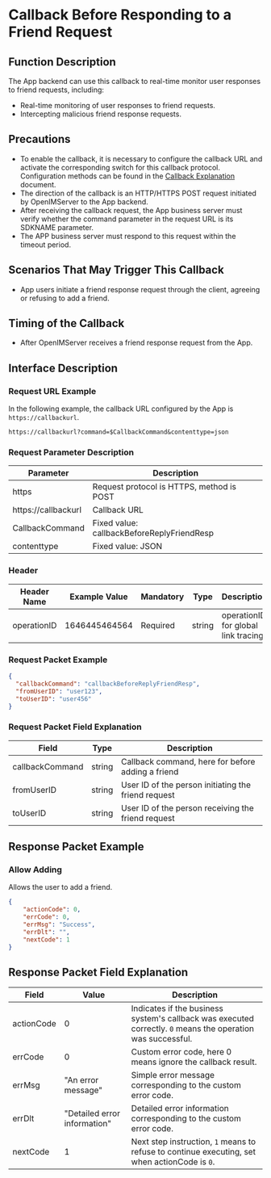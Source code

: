 # Callback Before Responding to a Friend Request

## Function Description
The App backend can use this callback to real-time monitor user responses to friend requests, including:
- Real-time monitoring of user responses to friend requests.
- Intercepting malicious friend response requests.

## Precautions
- To enable the callback, it is necessary to configure the callback URL and activate the corresponding switch for this callback protocol. Configuration methods can be found in the [Callback Explanation](../introduction) document.
- The direction of the callback is an HTTP/HTTPS POST request initiated by OpenIMServer to the App backend.
- After receiving the callback request, the App business server must verify whether the command parameter in the request URL is its SDKNAME parameter.
- The APP business server must respond to this request within the timeout period.

## Scenarios That May Trigger This Callback
- App users initiate a friend response request through the client, agreeing or refusing to add a friend.

## Timing of the Callback
- After OpenIMServer receives a friend response request from the App.

## Interface Description

### Request URL Example
In the following example, the callback URL configured by the App is `https://callbackurl`.
```plaintext
https://callbackurl?command=$CallbackCommand&contenttype=json
```

### Request Parameter Description

| Parameter            | Description                                          |
|----------------------|------------------------------------------------------|
| https               | Request protocol is HTTPS, method is POST            |
| https://callbackurl | Callback URL                                         |
| CallbackCommand     | Fixed value: callbackBeforeReplyFriendResp           |
| contenttype         | Fixed value: JSON                                    |

### Header
| Header Name | Example Value | Mandatory | Type   | Description                         |
|-------------|---------------|-----------|--------|-------------------------------------|
| operationID | 1646445464564 | Required  | string | operationID for global link tracing |

### Request Packet Example
```json
{
  "callbackCommand": "callbackBeforeReplyFriendResp",
  "fromUserID": "user123",
  "toUserID": "user456"
}
```

### Request Packet Field Explanation

| Field            | Type    | Description                                      |
|------------------|---------|--------------------------------------------------|
| callbackCommand  | string  | Callback command, here for before adding a friend |
| fromUserID       | string  | User ID of the person initiating the friend request |
| toUserID         | string  | User ID of the person receiving the friend request |

## Response Packet Example

### Allow Adding
Allows the user to add a friend.

```json
{
    "actionCode": 0,
    "errCode": 0,
    "errMsg": "Success",
    "errDlt": "",
    "nextCode": 1
}
```

## Response Packet Field Explanation

| Field      | Value  | Description                                              |
|------------|--------|----------------------------------------------------------|
| actionCode | 0      | Indicates if the business system's callback was executed correctly. `0` means the operation was successful. |
| errCode    | 0      | Custom error code, here 0 means ignore the callback result. |
| errMsg     | "An error message" | Simple error message corresponding to the custom error code. |
| errDlt     | "Detailed error information" | Detailed error information corresponding to the custom error code. |
| nextCode   | 1      | Next step instruction, `1` means to refuse to continue executing, set when actionCode is `0`. |